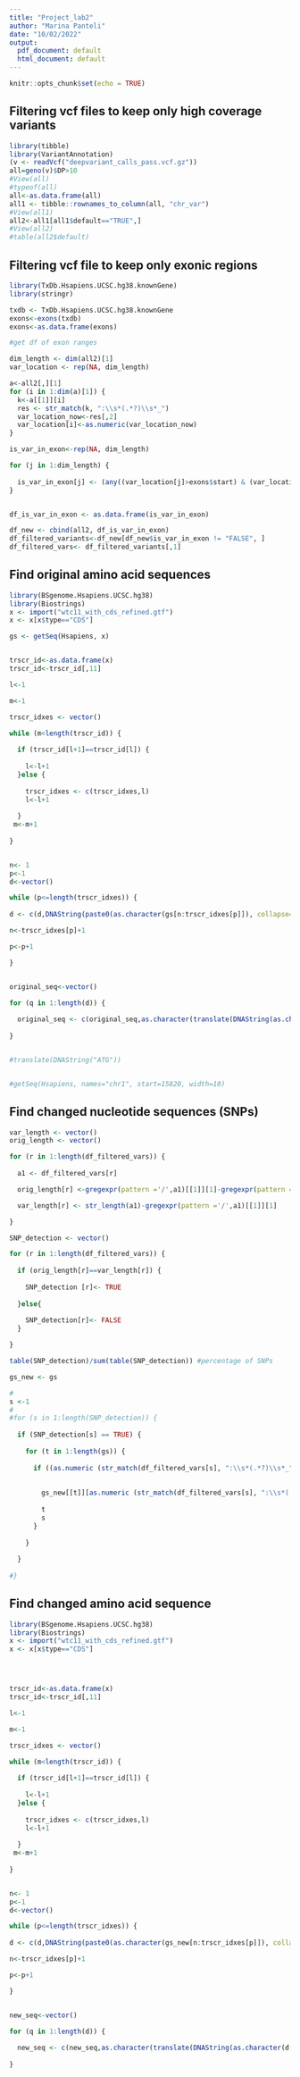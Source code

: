 ---
title: "Project_lab2"
author: "Marina Panteli"
date: "10/02/2022"
output:
  pdf_document: default
  html_document: default
---

```{r setup, include=FALSE}
knitr::opts_chunk$set(echo = TRUE)
```


## Filtering vcf files to keep only high coverage variants

```{r pressure, echo=FALSE}
library(tibble)
library(VariantAnnotation)
(v <- readVcf("deepvariant_calls_pass.vcf.gz"))
all=geno(v)$DP>10
#View(all)
#typeof(all)
all<-as.data.frame(all)
all1 <- tibble::rownames_to_column(all, "chr_var")
#View(all1)
all2<-all1[all1$default=="TRUE",]
#View(all2)
#table(all2$default)
```
## Filtering vcf file to keep only exonic regions
```{r pressure, echo=FALSE}

library(TxDb.Hsapiens.UCSC.hg38.knownGene)
library(stringr)

txdb <- TxDb.Hsapiens.UCSC.hg38.knownGene
exons<-exons(txdb)
exons<-as.data.frame(exons)

#get df of exon ranges

dim_length <- dim(all2)[1]
var_location <- rep(NA, dim_length)

a<-all2[,][1]
for (i in 1:dim(a)[1]) {
  k<-a[[1]][i]
  res <- str_match(k, ":\\s*(.*?)\\s*_")
  var_location_now<-res[,2]
  var_location[i]<-as.numeric(var_location_now)
}

is_var_in_exon<-rep(NA, dim_length)

for (j in 1:dim_length) {
  
  is_var_in_exon[j] <- (any((var_location[j]>exons$start) & (var_location[j]<exons$end)))
}


df_is_var_in_exon <- as.data.frame(is_var_in_exon)

df_new <- cbind(all2, df_is_var_in_exon)
df_filtered_variants<-df_new[df_new$is_var_in_exon != "FALSE", ]
df_filtered_vars<- df_filtered_variants[,1]

```

## Find original amino acid sequences

```{r pressure, echo=FALSE}
library(BSgenome.Hsapiens.UCSC.hg38)
library(Biostrings)
x <- import("wtc11_with_cds_refined.gtf")
x <- x[x$type=="CDS"]

gs <- getSeq(Hsapiens, x)


trscr_id<-as.data.frame(x)
trscr_id<-trscr_id[,11]

l<-1

m<-1

trscr_idxes <- vector()

while (m<length(trscr_id)) {
  
  if (trscr_id[l+1]==trscr_id[l]) {
    
    l<-l+1
  }else {
    
    trscr_idxes <- c(trscr_idxes,l)
    l<-l+1
    
  }
 m<-m+1   
  
}


n<- 1
p<-1
d<-vector()

while (p<=length(trscr_idxes)) {
  
d <- c(d,DNAString(paste0(as.character(gs[n:trscr_idxes[p]]), collapse="")) )

n<-trscr_idxes[p]+1

p<-p+1

}


original_seq<-vector()

for (q in 1:length(d)) {
  
  original_seq <- c(original_seq,as.character(translate(DNAString(as.character(d[[q]])))))
  
}


#translate(DNAString("ATG"))


#getSeq(Hsapiens, names="chr1", start=15820, width=10)


```

## Find changed nucleotide sequences (SNPs)
```{r pressure, echo=FALSE}

var_length <- vector()
orig_length <- vector()

for (r in 1:length(df_filtered_vars)) {
 
  a1 <- df_filtered_vars[r]

  orig_length[r] <-gregexpr(pattern ='/',a1)[[1]][1]-gregexpr(pattern ='_',a1)[[1]][1]-1

  var_length[r] <- str_length(a1)-gregexpr(pattern ='/',a1)[[1]][1] 

}

SNP_detection <- vector()

for (r in 1:length(df_filtered_vars)) {
 
  if (orig_length[r]==var_length[r]) {
    
    SNP_detection [r]<- TRUE
    
  }else{
    
    SNP_detection[r]<- FALSE
  }

}

table(SNP_detection)/sum(table(SNP_detection)) #percentage of SNPs

gs_new <- gs

#
s <-1
#
#for (s in 1:length(SNP_detection)) {
  
  if (SNP_detection[s] == TRUE) {
    
    for (t in 1:length(gs)) {
      
      if ((as.numeric (str_match(df_filtered_vars[s], ":\\s*(.*?)\\s*_")[2])<=gs[t]@ranges@start+gs[t]@ranges@width-1) && (as.numeric (str_match(df_filtered_vars[s], ":\\s*(.*?)\\s*_")[2])>=gs[t]@ranges@start)) {  
        
        
        gs_new[[t]][as.numeric (str_match(df_filtered_vars[s], ":\\s*(.*?)\\s*_")[2])-gs_new[t]@ranges@start+1] <- substr(sub("^[^/]*", "", df_filtered_vars[s]),2,2)       ####
        
        t
        s
      }
      
    }
    
  }
  
#}


```
## Find changed amino acid sequence


```{r pressure, echo=FALSE}
library(BSgenome.Hsapiens.UCSC.hg38)
library(Biostrings)
x <- import("wtc11_with_cds_refined.gtf")
x <- x[x$type=="CDS"]




trscr_id<-as.data.frame(x)
trscr_id<-trscr_id[,11]

l<-1

m<-1

trscr_idxes <- vector()

while (m<length(trscr_id)) {
  
  if (trscr_id[l+1]==trscr_id[l]) {
    
    l<-l+1
  }else {
    
    trscr_idxes <- c(trscr_idxes,l)
    l<-l+1
    
  }
 m<-m+1   
  
}


n<- 1
p<-1
d<-vector()

while (p<=length(trscr_idxes)) {
  
d <- c(d,DNAString(paste0(as.character(gs_new[n:trscr_idxes[p]]), collapse="")) )

n<-trscr_idxes[p]+1

p<-p+1

}


new_seq<-vector()

for (q in 1:length(d)) {
  
  new_seq <- c(new_seq,as.character(translate(DNAString(as.character(d[[q]])))))
  
}
```

